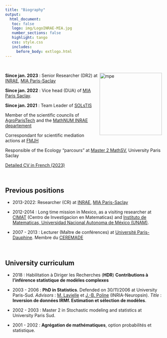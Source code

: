 ```yaml
---
title: "Biography"
output: 
  html_document:
   toc: false
   logo: img/LogoINRAE-MIA.jpg
   number_sections: false
   highlight: tango
   css: style.css
   includes:
     before_body: extlogo.html
---
```

<br>



<img src="img/Sophie-Donnet_inra_HDR_large.jpg" alt="mpe" width = "200px" align="right"> </img>

**Since jan. 2023 ** :  Senior Researcher (DR2) at [INRAE](www.inrae.fr),  [MIA Paris-Saclay](https://mia-ps.inrae.fr/)

**Since jan. 2022** :  Vice head (DUA) of [MIA Paris Saclay](https://mia-ps.inrae.fr/). 

**Since jan. 2021** : Team Leader of [SOLsTIS](https://mia-ps.inrae.fr/solstis)

Member of the scientific councils of [AgroParisTech](http://www2.agroparistech.fr/Structure-Fonctionnement-5.html) and the [MathNUM  INRAE departement](https://www.inrae.fr/en/divisions/mathnum)

Correspondant for scientific mediation actions at [FMJH](https://www.fondation-hadamard.fr/en)

Responsible of the Ecology "parcours"  at [Master 2 MathSV](https://sites.google.com/view/m2-msv/programme/semestre-2?authuser=0),  University Paris Saclay

[Detailed CV in French (2023)   <i class="far fa-file"></i>](CV_donnet_2023.pdf)



<br>


## Previous positions

- 2013-2022:  Researcher (CR) at [INRAE](www.inrae.fr),  [MIA Paris-Saclay](https://mia-ps.inrae.fr/)

- 2012-2014 : Long time mission in Mexico, as a visiting researcher at [CIMAT](https://www.cimat.mx) (Centro de Investigacion en Matematicas) and [Instituto de Matematicas, Universidad Nacional Autonoma de México (UNAM)](https://www.matem.unam.mx/).  

- 2007 - 2013 : Lecturer (Maître de conférences) at   [Université Paris-Dauphine](https://dauphine.psl.eu). Membre du [CEREMADE](https://www.ceremade.dauphine.fr)


<br>

## University curriculum 

  
- 2018 : Habilitation à Diriger les Recherches (**HDR**)  **Contributions à l’inférence statistique de modèles complexes** [<i class="fa fa-download"></i>](publi/HDR_Donnet.pdf) 




- 2003 - 2006 : **PhD in Statistics**. Defended on  30/11/2006 at University Paris-Sud. *Advisors* : [M. Lavielle](http://www.cmap.polytechnique.fr/~lavielle/)  et [J.-B. Poline](https://www.mcgill.ca/neuro/jean-baptiste-poline-phd) (INRIA-Neuropsin). *Title* : **Inversion de données IRMf. Estimation et sélection de modèles**. 

 - 2002 - 2003 : Master 2 in Stochastic modeling and statistics at  University Paris Sud.
 
 - 2001 - 2002 : **Agrégation de mathématiques**, option probabilités et statistique. 



 